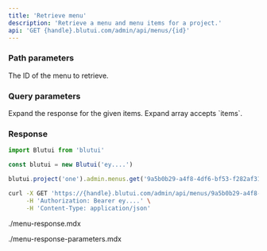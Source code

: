 ```yaml
---
title: 'Retrieve menu'
description: 'Retrieve a menu and menu items for a project.'
api: 'GET {handle}.blutui.com/admin/api/menus/{id}'
---
```



### Path parameters

<Parameter name="id" type="string" required="true">
The ID of the menu to retrieve.
</Parameter>

### Query parameters

<Parameter name="expand" type="string[]">
Expand the response for the given items. Expand array accepts `items`.
</Parameter>

### Response

```ts tab="Node.js"
import Blutui from 'blutui'

const blutui = new Blutui('ey....')

blutui.project('one').admin.menus.get('9a5b0b29-a4f8-4df6-bf53-f282af312686')
```

```bash tab="cURL"
curl -X GET 'https://{handle}.blutui.com/admin/api/menus/9a5b0b29-a4f8-4df6-bf53-f282af312686' \
     -H 'Authorization: Bearer ey....' \
     -H 'Content-Type: application/json'
```

<include>./menu-response.mdx</include>

<include>./menu-response-parameters.mdx</include>
